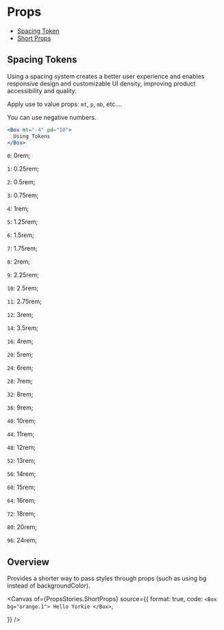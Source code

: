 # Props


<Meta of={PropsStories} />

- [Spacing Token](#spacing-token)
- [Short Props](#short-props)

## Spacing Tokens

Using a spacing system creates a better user experience and enables responsive design and customizable UI density, improving product accessibility and quality.

Apply use to value props: `mt`, `p`, `mb`, etc....

You can use negative numbers.

```jsx
<Box mt="-4" pd="10">
  Using Tokens
</Box>
```

`0`: 0rem;

`1`: 0.25rem;

`2`: 0.5rem;

`3`: 0.75rem;

`4`: 1rem;

`5`: 1.25rem;

`6`: 1.5rem;

`7`: 1.75rem;

`8`: 2rem;

`9`: 2.25rem;

`10`: 2.5rem;

`11`: 2.75rem;

`12`: 3rem;

`14`: 3.5rem;

`16`: 4rem;

`20`: 5rem;

`24`: 6rem;

`28`: 7rem;

`32`: 8rem;

`36`: 9rem;

`40`: 10rem;

`44`: 11rem;

`48`: 12rem;

`52`: 13rem;

`56`: 14rem;

`60`: 15rem;

`64`: 16rem;

`72`: 18rem;

`80`: 20rem;

`96`: 24rem;

## Overview

Provides a shorter way to pass styles through props (such as using bg instead of backgroundColor).

<Canvas
  of={PropsStories.ShortProps}
  source={{
    format: true,
    code: `
        <Box bg="orange.1"> Hello Yorkie </Box>
    `,

}}
/>
